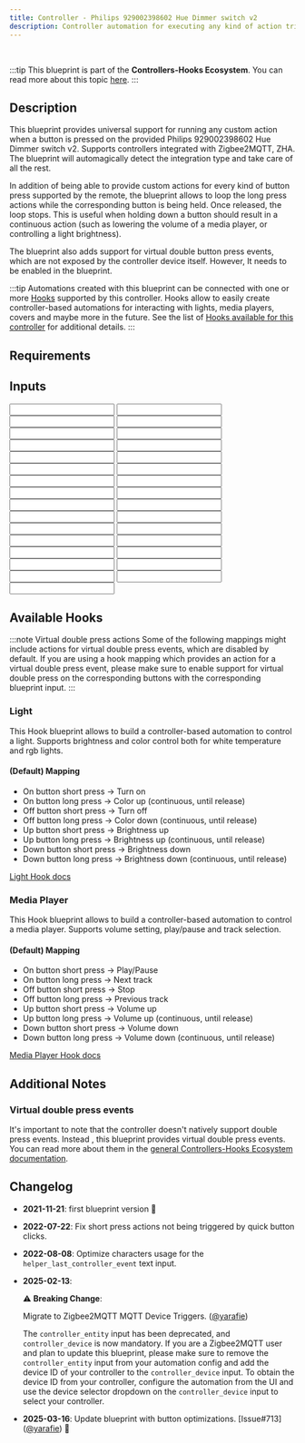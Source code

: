 ```yaml
---
title: Controller - Philips 929002398602 Hue Dimmer switch v2
description: Controller automation for executing any kind of action triggered by the provided Philips 929002398602 Hue Dimmer switch v2. Supports Zigbee2MQTT, ZHA.
---
```



<ImportCard id='philips_929002398602' category='controllers' />

<br />

:::tip
This blueprint is part of the **Controllers-Hooks Ecosystem**. You can read more about this topic [here](/docs/controllers-hooks-ecosystem).
:::

## Description

This blueprint provides universal support for running any custom action when a button is pressed on the provided Philips 929002398602 Hue Dimmer switch v2. Supports controllers integrated with Zigbee2MQTT, ZHA. The blueprint will automagically detect the integration type and take care of all the rest.

In addition of being able to provide custom actions for every kind of button press supported by the remote, the blueprint allows to loop the long press actions while the corresponding button is being held. Once released, the loop stops. This is useful when holding down a button should result in a continuous action (such as lowering the volume of a media player, or controlling a light brightness).

The blueprint also adds support for virtual double button press events, which are not exposed by the controller device itself. However, It needs to be enabled in the blueprint.

:::tip
Automations created with this blueprint can be connected with one or more [Hooks](/docs/blueprints/hooks) supported by this controller.
Hooks allow to easily create controller-based automations for interacting with lights, media players, covers and maybe more in the future. See the list of [Hooks available for this controller](/docs/blueprints/controllers/philips_929002398602#available-hooks) for additional details.
:::

## Requirements

<Requirement id='zigbee2mqtt' />
<Requirement id='zha' />

## Inputs

<Input
  name='Controller Device'
  description='The controller device to use for the automation. Choose a value only if the remote is integrated with Zigbee2MQTT, ZHA.'
  selector='device'
  required='Zigbee2MQTT, ZHA'
/>
<Input
  name='On button short press'
  description='Action to run on short on button press.'
  selector='action'
/>
<Input
  name='On button long press'
  description='Action to run on long on button press.'
  selector='action'
/>
<Input
  name='On button release'
  description='Action to run on on button release after long press.'
  selector='action'
/>
<Input
  name='On button double press'
  description='Action to run on double on button press.'
  selector='action'
  virtual
/>
<Input
  name='Off button short press'
  description='Action to run on short off button press.'
  selector='action'
/>
<Input
  name='Off button long press'
  description='Action to run on long off button press.'
  selector='action'
/>
<Input
  name='Off button release'
  description='Action to run on off button release after long press.'
  selector='action'
/>
<Input
  name='Off button double press'
  description='Action to run on double off button press.'
  selector='action'
  virtual
/>
<Input
  name='Up button short press'
  description='Action to run on short up button press.'
  selector='action'
/>
<Input
  name='Up button long press'
  description='Action to run on long up button press.'
  selector='action'
/>
<Input
  name='Up button release'
  description='Action to run on up button release after long press.'
  selector='action'
/>
<Input
  name='Up button double press'
  description='Action to run on double up button press.'
  selector='action'
  virtual
/>
<Input
  name='Down button short press'
  description='Action to run on short down button press.'
  selector='action'
/>
<Input
  name='Down button long press'
  description='Action to run on long down button press.'
  selector='action'
/>
<Input
  name='Down button release'
  description='Action to run on down button release after long press.'
  selector='action'
/>
<Input
  name='Down button double press'
  description='Action to run on double down button press.'
  selector='action'
  virtual
/>
<Input
  name='On button long press - loop until release'
  description='Loop the on button action until the button is released.'
  selector='boolean'
/>
<Input
  name='On button long press - Maximum loop repeats'
  description='Maximum number of repeats for the custom action, when looping is enabled. Use it as a safety limit to prevent an endless loop in case the corresponding stop event is not received.'
  selector='number'
/>
<Input
  name='Off button long press - loop until release'
  description='Loop the off button action until the button is released.'
  selector='boolean'
/>
<Input
  name='Off button long press - Maximum loop repeats'
  description='Maximum number of repeats for the custom action, when looping is enabled. Use it as a safety limit to prevent an endless loop in case the corresponding stop event is not received.'
  selector='number'
/>
<Input
  name='Up button long press - loop until release'
  description='Loop the up button action until the button is released.'
  selector='boolean'
/>
<Input
  name='Up button long press - Maximum loop repeats'
  description='Maximum number of repeats for the custom action, when looping is enabled. Use it as a safety limit to prevent an endless loop in case the corresponding stop event is not received.'
  selector='number'
/>
<Input
  name='Down button long press - loop until release'
  description='Loop the down button action until the button is released.'
  selector='boolean'
/>
<Input
  name='Down button long press - Maximum loop repeats'
  description='Maximum number of repeats for the custom action, when looping is enabled. Use it as a safety limit to prevent an endless loop in case the corresponding stop event is not received.'
  selector='number'
/>
<Input
  name='Helper - Long Press Delay'
  description='Max delay between the pushing and releasing of a button long press event. Increase this value if you notice that the long press action is not triggered properly.'
  selector='number'
/>
<Input
  name='Expose on button double press event'
  description='Choose whether or not to expose the virtual double press event for the on button. Turn this on if you are providing an action for the on button double press event.'
  selector='boolean'
/>
<Input
  name='Expose off button double press event'
  description='Choose whether or not to expose the virtual double press event for the off button. Turn this on if you are providing an action for the off button double press event.'
  selector='boolean'
/>
<Input
  name='Expose up button double press event'
  description='Choose whether or not to expose the virtual double press event for the up button. Turn this on if you are providing an action for the up button double press event.'
  selector='boolean'
/>
<Input
  name='Expose down button double press event'
  description='Choose whether or not to expose the virtual double press event for the down button. Turn this on if you are providing an action for the down button double press event.'
  selector='boolean'
/>
<Input
  name='Helper - Double Press delay'
  description='Max delay between the first and the second button press for the double press event. Provide a value only if you are using a double press action. Increase this value if you notice that the double press action is not triggered properly.'
  selector='number'
/>

## Available Hooks

:::note Virtual double press actions
Some of the following mappings might include actions for virtual double press events, which are disabled by default.
If you are using a hook mapping which provides an action for a virtual double press event, please make sure to enable support for virtual double press on the corresponding buttons with the corresponding blueprint input.
:::

### Light

This Hook blueprint allows to build a controller-based automation to control a light. Supports brightness and color control both for white temperature and rgb lights.

#### (Default) Mapping

- On button short press -> Turn on
- On button long press -> Color up (continuous, until release)
- Off button short press -> Turn off
- Off button long press -> Color down (continuous, until release)
- Up button short press -> Brightness up
- Up button long press -> Brightness up (continuous, until release)
- Down button short press -> Brightness down
- Down button long press -> Brightness down (continuous, until release)

[Light Hook docs](/docs/blueprints/hooks/light)

### Media Player

This Hook blueprint allows to build a controller-based automation to control a media player. Supports volume setting, play/pause and track selection.

#### (Default) Mapping

- On button short press -> Play/Pause
- On button long press -> Next track
- Off button short press -> Stop
- Off button long press -> Previous track
- Up button short press -> Volume up
- Up button long press -> Volume up (continuous, until release)
- Down button short press -> Volume down
- Down button long press -> Volume down (continuous, until release)

[Media Player Hook docs](/docs/blueprints/hooks/media_player)

## Additional Notes

### Virtual double press events

It's important to note that the controller doesn't natively support double press events. Instead , this blueprint provides virtual double press events. You can read more about them in the [general Controllers-Hooks Ecosystem documentation](/docs/controllers-hooks-ecosystem#virtual-events).

## Changelog

- **2021-11-21**: first blueprint version :tada:
- **2022-07-22**: Fix short press actions not being triggered by quick button clicks.
- **2022-08-08**: Optimize characters usage for the `helper_last_controller_event` text input.
- **2025-02-13**:

  :warning: **Breaking Change**:

  Migrate to Zigbee2MQTT MQTT Device Triggers. ([@yarafie](https://github.com/yarafie))

  The `controller_entity` input has been deprecated, and `controller_device` is now mandatory.
  If you are a Zigbee2MQTT user and plan to update this blueprint, please make sure to remove the `controller_entity` input from your automation config and add the device ID of your controller to the `controller_device` input.
  To obtain the device ID from your controller, configure the automation from the UI and use the device selector dropdown on the `controller_device` input to select your controller.

- **2025-03-16**: Update blueprint with button optimizations. [Issue#713] ([@yarafie](https://github.com/yarafie)) :tada:
